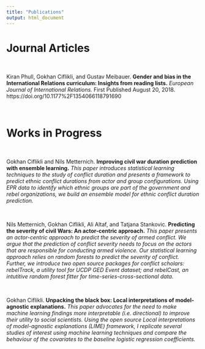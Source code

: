 ```yaml
---
title: "Publications"
output: html_document
---
```


# Journal Articles

\

<div class="profile-details-wrapper">
<div data-badge-popover="left" data-badge-type="donut" data-doi="10.1177/1354066118791690" class="altmetric-embed"></div>
<div class="profile-details">
Kiran Phull, Gokhan Ciflikli, and Gustav Meibauer. __Gender and bias in the International Relations curriculum: Insights from reading lists.__ _European Journal of International Relations._ First Published August 20, 2018. https://doi.org/10.1177%2F1354066118791690
  </div>
</div>

\

# Works in Progress

\

<div class="profile-details-wrapper">
<div class="profile-details">
Gokhan Ciflikli and Nils Metternich. __Improving civil war duration prediction with ensemble learning.__ _This paper introduces statistical learning techniques to the study of conflict duration and presents a framework to predict ethnic conflict durations from actor and group configurations. Using EPR data to identify which ethnic groups are part of the government and rebel organizations, we build an ensemble model for ethnic conflict duration prediction._
  </div>
</div>

\

<div class="profile-details-wrapper">
<div class="profile-details">
Nils Metternich, Gokhan Ciflikli, Ali Altaf, and Tatjana Stankovic. __Predicting the severity of civil Wars: An actor-centric approach.__ _This paper presents an actor-centric approach to predict the severity of armed conflict. We argue that the prediction of conflict severity needs to focus on the actors that are responsible for conducting armed violence. Our statistical learning approach relies on random forests to predict the severity of conflict. Further, we introduce two open source packages for conflict scholars: rebelTrack, a utility tool for UCDP GED Event dataset; and rebelCast, an intutitive random forest fitter for time-series-cross-sectional data._
  </div>
</div>

\

<div class="profile-details-wrapper">
<div class="profile-details">
Gokhan Ciflikli. __Unpacking the black box: Local interpretations of model-agnostic explanations.__ _This paper advocates for the need to make machine learning findings more interpretable (i.e. directional) to improve their utility to social scientists. Using the open source Local interpretations of model-agnostic explanations (LIME) framework, I replicate several studies of interest using machine learning techniques and compare the behaviour of the covariates to the baseline logistic regression coefficients._
  </div>
</div>

\